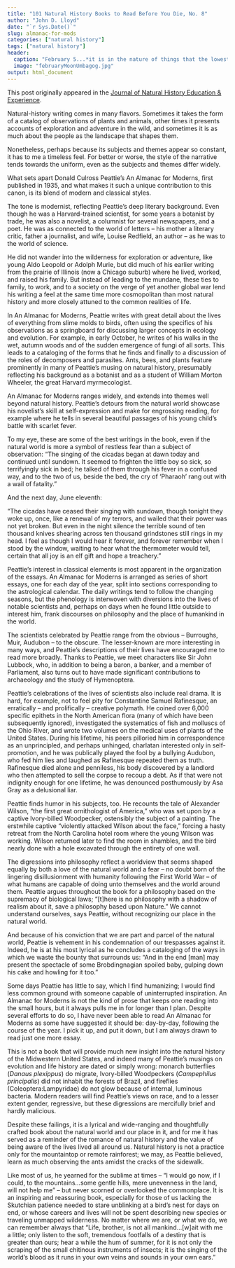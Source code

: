 ```yaml
---
title: "101 Natural History Books to Read Before You Die, No. 8"
author: "John D. Lloyd"
date: "`r Sys.Date()`"
slug: almanac-for-mods
categories: ["natural history"]
tags: ["natural history"]
header:
  caption: "February 5...*it is in the nature of things that the lowest ebb of the living year is also the most prescient and significant*"
  image: "februaryMoonUmbagog.jpg"
output: html_document
---
```

This post originally appeared in the [Journal of Natural History Education & Experience](https://naturalhistoryinstitute.org/journal-index/).

Natural-history writing comes in many flavors. Sometimes it takes the form of a catalog of observations of plants and animals, other times it presents accounts of exploration and adventure in the wild, and sometimes it is as much about the people as the landscape that shapes them.

Nonetheless, perhaps because its subjects and themes appear so constant, it has to me a timeless feel.  For better or worse, the style of the narrative tends towards the uniform, even as the subjects and themes differ widely.

What sets apart Donald Culross Peattie’s An Almanac for Moderns, first published in 1935, and what makes it such a unique contribution to this canon, is its blend of modern and classical styles.

The tone is modernist, reflecting Peattie’s deep literary background.  Even though he was a Harvard-trained scientist, for some years a botanist by trade, he was also a novelist, a columnist for several newspapers, and a poet.  He was as connected to the world of letters – his mother a literary critic, father a journalist, and wife, Louise Redfield, an author – as he was to the world of science.

He did not wander into the wilderness for exploration or adventure, like young Aldo Leopold or Adolph Murie, but did much of his earlier writing from the prairie of Illinois (now a Chicago suburb) where he lived, worked, and raised his family.  But instead of leading to the mundane, these ties to family, to work, and to a society on the verge of yet another global war lend his writing a feel at the same time more cosmopolitan than most natural history and more closely attuned to the common realities of life.

In An Almanac for Moderns, Peattie writes with great detail about the lives of everything from slime molds to birds, often using the specifics of his observations as a springboard for discussing larger concepts in ecology and evolution.  For example, in early October, he writes of his walks in the wet, autumn woods and of the sudden emergence of fungi of all sorts.  This leads to a cataloging of the forms that he finds and finally to a discussion of the roles of decomposers and parasites.  Ants, bees, and plants feature prominently in many of Peattie’s musing on natural history, presumably reflecting his background as a botanist and as a student of William Morton Wheeler, the great Harvard myrmecologist.

An Almanac for Moderns ranges widely, and extends into themes well beyond natural history.  Peattie’s detours from the natural world showcase his novelist’s skill at self-expression and make for engrossing reading, for example where he tells in several beautiful passages of his young child’s battle with scarlet fever.

To my eye, these are some of the best writings in the book, even if the natural world is more a symbol of restless fear than a subject of observation: “The singing of the cicadas began at dawn today and continued until sundown.  It seemed to frighten the little boy so sick, so terrifyingly sick in bed; he talked of them through his fever in a confused way, and to the two of us, beside the bed, the cry of ‘Pharaoh’ rang out with a wail of fatality.”

And the next day, June eleventh:

“The cicadas have ceased their singing with sundown, though tonight they woke up, once, like a renewal of my terrors, and wailed that their power was not yet broken.  But even in the night silence the terrible sound of ten thousand knives shearing across ten thousand grindstones still rings in my head.  I feel as though I would hear it forever, and forever remember when I stood by the window, waiting to hear what the thermometer would tell, certain that all joy is an elf gift and hope a treachery.”

Peattie’s interest in classical elements is most apparent in the organization of the essays. An Almanac for Moderns is arranged as series of short essays, one for each day of the year, split into sections corresponding to the astrological calendar.  The daily writings tend to follow the changing seasons, but the phenology is interwoven with diversions into the lives of notable scientists and, perhaps on days when he found little outside to interest him, frank discourses on philosophy and the place of humankind in the world.

The scientists celebrated by Peattie range from the obvious – Burroughs, Muir, Audubon – to the obscure.  The lesser-known are more interesting in many ways, and Peattie’s descriptions of their lives have encouraged me to read more broadly.  Thanks to Peattie, we meet characters like Sir John Lubbock, who, in addition to being a baron, a banker, and a member of Parliament, also turns out to have made significant contributions to archaeology and the study of Hymenoptera.

Peattie’s celebrations of the lives of scientists also include real drama.  It is hard, for example, not to feel pity for Constantine Samuel Rafinesque, an erratically – and prolifically – creative polymath.  He coined over 6,000 specific epithets in the North American flora (many of which have been subsequently ignored), investigated the systematics of fish and molluscs of the Ohio River, and wrote two volumes on the medical uses of plants of the United States.  During his lifetime, his peers pilloried him in correspondence as an unprincipled, and perhaps unhinged, charlatan interested only in self-promotion, and he was publically played the fool by a bullying Audubon, who fed him lies and laughed as Rafinesque repeated them as truth.  Rafinesque died alone and penniless, his body discovered by a landlord who then attempted to sell the corpse to recoup a debt.  As if that were not indignity enough for one lifetime, he was denounced posthumously by Asa Gray as a delusional liar.

Peattie finds humor in his subjects, too.  He recounts the tale of Alexander Wilson, “the first great ornithologist of America,” who was set upon by a captive Ivory-billed Woodpecker, ostensibly the subject of a painting.  The erstwhile captive “violently attacked Wilson about the face,” forcing a hasty retreat from the North Carolina hotel room where the young Wilson was working.  Wilson returned later to find the room in shambles, and the bird nearly done with a hole excavated through the entirety of one wall.

The digressions into philosophy reflect a worldview that seems shaped equally by both a love of the natural world and a fear – no doubt born of the lingering disillusionment with humanity following the First World War – of what humans are capable of doing unto themselves and the world around them.  Peattie argues throughout the book for a philosophy based on the supremacy of biological laws; “[t]here is no philosophy with a shadow of realism about it, save a philosophy based upon Nature.”  We cannot understand ourselves, says Peattie, without recognizing our place in the natural world.

And because of his conviction that we are part and parcel of the natural world, Peattie is vehement in his condemnation of our trespasses against it.  Indeed, he is at his most lyrical as he concludes a cataloging of the ways in which we waste the bounty that surrounds us: “And in the end [man] may present the spectacle of some Brobdingnagian spoiled baby, gulping down his cake and howling for it too.”

Some days Peattie has little to say, which I find humanizing; I would find less common ground with someone capable of uninterrupted inspiration.  An Almanac for Moderns is not the kind of prose that keeps one reading into the small hours, but it always pulls me in for longer than I plan.  Despite several efforts to do so, I have never been able to read An Almanac for Moderns as some have suggested it should be: day-by-day, following the course of the year. I pick it up, and put it down, but I am always drawn to read just one more essay.

This is not a book that will provide much new insight into the natural history of the Midwestern United States, and indeed many of Peattie’s musings on evolution and life history are dated or simply wrong: monarch butterflies (*Danaus plexippus*) do migrate, Ivory-billed Woodpeckers (*Campephilus principalis*) did not inhabit the forests of Brazil, and fireflies (Coleoptera:Lampyridae) do not glow because of internal, luminous bacteria.  Modern readers will find Peattie’s views on race, and to a lesser extent gender, regressive, but these digressions are mercifully brief and hardly malicious.

Despite these failings, it is a lyrical and wide-ranging and thoughtfully crafted book about the natural world and our place in it, and for me it has served as a reminder of the romance of natural history and the value of being aware of the lives lived all around us.  Natural history is not a practice only for the mountaintop or remote rainforest; we may, as Peattie believed, learn as much observing the ants amidst the cracks of the sidewalk.

Like most of us, he yearned for the sublime at times – “I would go now, if I could, to the mountains…some gentle hills, mere unevenness in the land, will not help me” – but never scorned or overlooked the commonplace.  It is an inspiring and reassuring book, especially for those of us lacking the Skutchian patience needed to stare unblinking at a bird’s nest for days on end, or whose careers and lives will not be spent describing new species or traveling unmapped wilderness.  No matter where we are, or what we do, we can remember always that “Life, brother, is not all mankind…[w]ait with me a little; only listen to the soft, tremendous footfalls of a destiny that is greater than ours; hear a while the hum of summer, for it is not only the scraping of the small chitinous instruments of insects; it is the singing of the world’s blood as it runs in your own veins and sounds in your own ears.”
